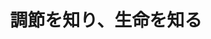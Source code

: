 ﻿---
title: "調節を知り、生命を知る"
category: "生命理工学院"
vol: 52
interviewee: "久堀 徹 "
url: ""
tags: []
pdf: "52-1.pdf"
career: ""
preface: "『生命』を維持するために最も大切な要素は『調節』であるという観点から研究を行う。久堀先生のこの研究スタイルは生命の本質を見抜いた上で確立されてきたものなのだろう。"
---
